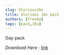 ```yaml
---
slug: Glorious16x
title: Glorious 16x pack
authors: [frenda]
tags: [pack,16x]
---
```


Gay pack

*Download Here* : [link](https://firebasestorage.googleapis.com/v0/b/frendacute.appspot.com/o/Glorious%2016x.zip?alt=media&token=5e9f2b82-1a8f-45ca-93d6-8f30c99fe00f)
